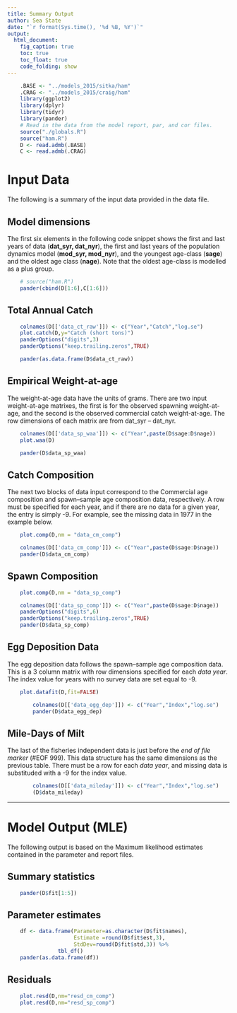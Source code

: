 ```yaml
---
title: Summary Output
author: Sea State
date: "`r format(Sys.time(), '%d %B, %Y')`"
output: 
  html_document:
    fig_caption: true
    toc: true
    toc_float: true
    code_folding: show
---
```



```r
	.BASE <- "../models_2015/sitka/ham"
	.CRAG <- "../models_2015/craig/ham"
	library(ggplot2)
	library(dplyr)
	library(tidyr)
	library(pander)
	# Read in the data from the model report, par, and cor files.
	source("./globals.R")
	source("ham.R")
	D <- read.admb(.BASE)
	C <- read.admb(.CRAG)
```



# Input Data
The following is a summary of the input data provided in the data file.

## Model dimensions
The first six elements in the following code snippet shows the first and last years of data (**dat_syr, dat_nyr**), the first and last years of the population dynamics model (**mod_syr, mod_nyr**), and the youngest age-class (**sage**) and the oldest age class (**nage**). Note that the oldest age-class is modelled as a plus group.

```r
	# source("ham.R")
	pander(cbind(D[1:6],C[1:6]))
```


## Total Annual Catch

```r
	colnames(D[['data_ct_raw']]) <- c("Year","Catch","log.se")
	plot.catch(D,y="Catch (short tons)")
	panderOptions("digits",3)
	panderOptions("keep.trailing.zeros",TRUE)

	pander(as.data.frame(D$data_ct_raw))
```

## Empirical Weight-at-age
The weight-at-age data have the units of grams.  There are two input weight-at-age matrixes, the first is for the observed spawning weight-at-age, and the second is the observed commercial catch weight-at-age.  The row dimensions of each matrix are from dat_syr -- dat_nyr.
```r
	colnames(D[['data_sp_waa']]) <- c("Year",paste(D$sage:D$nage))
	plot.waa(D)

	pander(D$data_sp_waa)
```





## Catch Composition
The next two blocks of data input correspond to the Commercial age composition and spawn--sample age composition data, respectively.  A row must be specified for each year, and if there are no data for a given year, the entry is simply -9.  For example, see the missing data in 1977 in the example below. 

```r
	plot.comp(D,nm = "data_cm_comp")
```
```r
	colnames(D[['data_cm_comp']]) <- c("Year",paste(D$sage:D$nage))
	pander(D$data_cm_comp)
```

## Spawn Composition
```r
	plot.comp(D,nm = "data_sp_comp")
```
```r
	colnames(D[['data_sp_comp']]) <- c("Year",paste(D$sage:D$nage))
	panderOptions("digits",6)
	panderOptions("keep.trailing.zeros",TRUE)
	pander(D$data_sp_comp)
```


## Egg Deposition Data
The egg deposition data follows the spawn--sample age composition data. This is a 3 column matrix with row dimensions specified for each *data year*. The index value for years with no survey data are set equal to -9.  

```r
	plot.datafit(D,fit=FALSE)
```

```r
		colnames(D[['data_egg_dep']]) <- c("Year","Index","log.se")
		pander(D$data_egg_dep)

```


## Mile-Days of Milt
The last of the fisheries independent data is just before the *end of file marker* (#EOF 999).  This data structure has the same dimensions as the previous table.  There must be a row for each *data year*, and missing data is substituded with a -9 for the index value.
```r
		colnames(D[['data_mileday']]) <- c("Year","Index","log.se")
		(D$data_mileday)

```

----

# Model Output (MLE)

The following output is based on the Maximum likelihood estimates contained in the parameter and report files.

## Summary statistics
```r
	pander(D$fit[1:5])
```
## Parameter estimates
```r
	df <- data.frame(Parameter=as.character(D$fit$names),
	                 Estimate =round(D$fit$est,3),
	                 StdDev=round(D$fit$std,3)) %>%
				tbl_df()
	pander(as.data.frame(df))
```

## Residuals
```r
	plot.resd(D,nm="resd_cm_comp")
	plot.resd(D,nm="resd_sp_comp")
```










